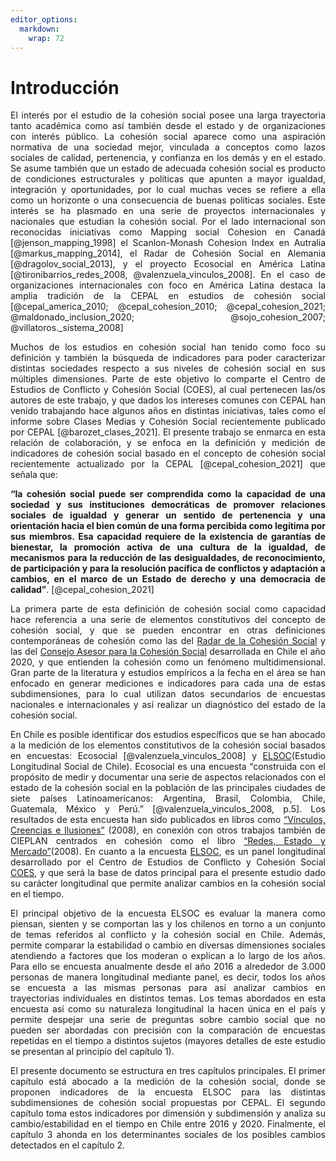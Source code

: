 ```yaml
---
editor_options:
  markdown:
    wrap: 72
---
```


# Introducción {-}

<div style="text-align: justify">

El interés por el estudio de la cohesión social posee una larga trayectoria tanto académica como así también desde el estado y de organizaciones con interés público. La cohesión social aparece como una aspiración normativa de una sociedad mejor, vinculada a conceptos como lazos sociales de calidad, pertenencia, y confianza en los demás y en el estado. Se asume también que un estado de adecuada cohesión social es producto de condiciones estructurales y políticas que apunten a mayor igualdad, integración y oportunidades, por lo cual muchas veces se refiere a ella como un horizonte o una consecuencia de buenas políticas sociales. Este interés se ha plasmado en una serie de proyectos internacionales y nacionales que estudian la cohesión social. Por el lado internacional son reconocidas iniciativas como Mapping social Cohesion en Canadá [@jenson_mapping_1998] el Scanlon-Monash Cohesion Index en Autralia [@markus_mapping_2014], el Radar de Cohesión Social en Alemania [@dragolov_social_2013], y el proyecto Ecosocial en América Latina [@tironibarrios_redes_2008, @valenzuela_vinculos_2008]. En el caso de organizaciones internacionales con foco en América Latina destaca la amplia tradición de la CEPAL en estudios de cohesión social [@cepal_america_2010; @cepal_cohesion_2010; @cepal_cohesion_2021; @maldonado_inclusion_2020; @sojo_cohesion_2007; @villatoros._sistema_2008]

Muchos de los estudios en cohesión social han tenido como foco su definición y también la búsqueda de indicadores para poder caracterizar distintas sociedades respecto a sus niveles de cohesión social en sus múltiples dimensiones. Parte de este objetivo lo comparte el Centro de Estudios de Conflicto y Cohesión Social (COES), al cual pertenecen las/os autores de este trabajo, y que dados los intereses comunes con CEPAL han venido trabajando hace algunos años en distintas iniciativas, tales como el informe sobre Clases Medias y Cohesión Social recientemente publicado por CEPAL [@barozet_clases_2021]. El presente trabajo se enmarca en esta relación de colaboración, y se enfoca en la definición y medición de indicadores de cohesión social basado en el concepto de cohesión social recientemente actualizado por la CEPAL [@cepal_cohesion_2021] que señala que:

**“la cohesión social puede ser comprendida como la capacidad de una  sociedad y sus instituciones democráticas de promover relaciones sociales de igualdad y generar un sentido de  pertenencia y una orientación hacia el bien común de una forma percibida como legítima por sus miembros. Esa  capacidad requiere de la existencia de garantías de bienestar, la promoción activa de una cultura de la  igualdad, de mecanismos para la reducción de las desigualdades, de reconocimiento, de participación y para  la resolución pacífica de conflictos y adaptación a cambios, en el marco de un Estado de derecho y una  democracia de calidad”**. [@cepal_cohesion_2021]

La primera parte de esta definición de cohesión social como capacidad hace referencia a una serie de elementos constitutivos del concepto de cohesión social, y que se pueden encontrar en otras definiciones contemporáneas de cohesión como las del [Radar de la Cohesión Social](https://www.bertelsmann-stiftung.de/en/publications/publication/did/social-cohesion-radar/) y las del [Consejo Asesor para la Cohesión Social](https://www.desarrollosocialyfamilia.gob.cl/storage/docs/Informe_Final_Consejo_Cohesion_Social.pdf) desarrollada en Chile el año 2020, y que entienden la cohesión como un fenómeno multidimensional. Gran parte de la literatura y estudios empíricos a la fecha en el área se han enfocado en generar mediciones e indicadores para cada una de estas subdimensiones, para lo cual utilizan datos secundarios de encuestas nacionales e internacionales y así realizar un diagnóstico del estado de la cohesión social.

En Chile es posible identificar dos estudios específicos que se han abocado a la medición de los elementos constitutivos de la cohesión social basados en encuestas: Ecosocial [@valenzuela_vinculos_2008] y [ELSOC](https://coes.cl/encuesta-panel/)(Estudio Longitudinal Social de Chile). Ecosocial es una encuesta "construida con el propósito de medir y documentar una serie de aspectos relacionados con el estado de la cohesión social en la población de las principales ciudades de siete países Latinoamericanos: Argentina, Brasil, Colombia, Chile, Guatemala, México y Perú." [@valenzuela_vinculos_2008, p.5]. Los resultados de esta encuesta han sido publicados en libros como ["Vínculos, Creencias e Ilusiones"](https://www.cieplan.org/wp-content/uploads/2019/12/Libro_Completo_Vinculos_Creencia_e_Ilusiones.pdf) (2008), en conexión con otros trabajos también de CIEPLAN centrados en cohesión como el libro ["Redes, Estado y Mercado"](https://www.cieplan.org/wp-content/uploads/2019/12/Libro_Completo_Redes_Estado_y_Mercado_compressed.pdf)(2008). En cuanto a la encuesta [ELSOC](https://coes.cl/encuesta-panel/), es un panel longitudinal desarrollado por el Centro de Estudios de Conflicto y Cohesión Social [COES](https://www.coes.cl/), y que será la base de datos principal para el presente estudio dado su carácter longitudinal que permite analizar cambios en la cohesión social en el tiempo.

El principal objetivo de la encuesta ELSOC es evaluar la manera como piensan, sienten y se comportan las y los chilenos en torno a un conjunto de temas referidos al conflicto y la cohesión social en Chile. Además, permite comparar la estabilidad o cambio en diversas dimensiones sociales atendiendo a factores que los moderan o explican a lo largo de los años. Para ello se encuesta anualmente desde el año 2016 a alrededor de 3.000 personas de manera longitudinal mediante panel, es decir, todos los años se encuesta a las mismas personas para así analizar cambios en trayectorias individuales en distintos temas. Los temas abordados  en esta encuesta así como su naturaleza longitudinal la hacen única en el país y permite despejar una serie de preguntas sobre cambio social que no pueden ser abordadas con precisión con la comparación de encuestas repetidas en el tiempo a distintos sujetos (mayores detalles de este estudio se presentan al principio del capítulo 1).

El presente documento se estructura en tres capítulos principales. El primer capítulo está abocado a la medición de la cohesión social, donde se proponen indicadores de la encuesta ELSOC para las distintas subdimensiones de cohesión social propuestas por CEPAL. El segundo capítulo toma estos indicadores por dimensión y subdimensión y analiza su cambio/estabilidad en el tiempo en Chile entre 2016 y 2020. Finalmente, el capítulo 3 ahonda en los determinantes sociales de los posibles cambios detectados en el capítulo 2.
